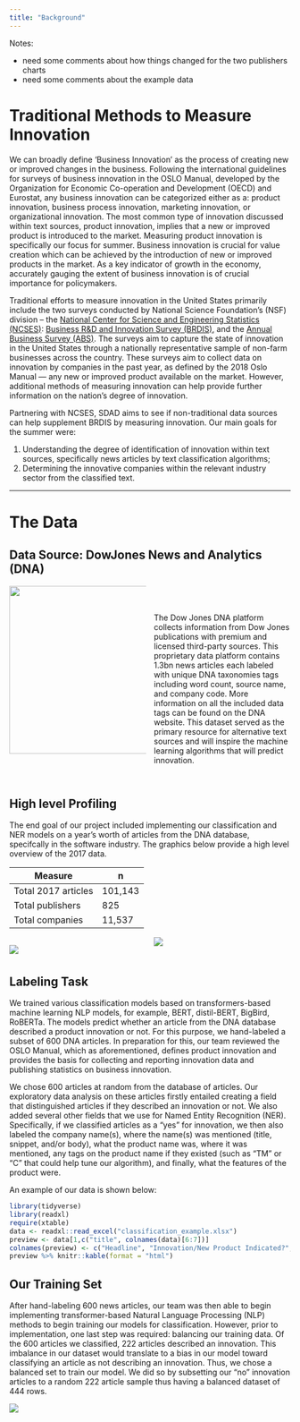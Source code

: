 ```yaml
---
title: "Background"
---
```


<style>
  .col2 {
    columns: 2 200px;         /* number of columns and width in pixels*/
    -webkit-columns: 2 200px; /* chrome, safari */
    -moz-columns: 2 200px;    /* firefox */
  }
</style>

Notes: 

* need some comments about how things changed for the two publishers charts
* need some comments about the example data 

# **Traditional Methods to Measure Innovation**  

We can broadly define 'Business Innovation' as the process of creating new or improved changes in the business. Following the international guidelines for surveys of business innovation in the OSLO Manual, developed by the Organization for Economic Co-operation and Development (OECD) and Eurostat, any business innovation can be categorized either as a: product innovation, business process innovation, marketing innovation, or organizational innovation. The most common type of innovation discussed within text sources, product innovation, implies that a new or improved product is introduced to the market. Measuring product innovation is specifically our focus for summer. Business innovation is crucial for value creation which can be achieved by the introduction of new or improved products in the market. As a key indicator of growth in the economy, accurately gauging the extent of business innovation is of crucial importance for policymakers.  

Traditional efforts to measure innovation in the United States primarily include the two surveys conducted by National Science Foundation’s (NSF) division – the [National Center for Science and Engineering Statistics (NCSES)](https://www.nsf.gov/statistics/about-ncses.cfm): [Business R&D and Innovation Survey (BRDIS)](https://www.nsf.gov/statistics/srvyberd/), and the [Annual Business Survey (ABS)](https://www.nsf.gov/statistics/srvyabs/). The surveys aim to capture the state of innovation in the United States through a nationally representative sample of non-farm businesses across the country. These surveys aim to collect data on innovation by companies in the past year, as defined by the 2018 Oslo Manual — any new or improved product available on the market. However, additional methods of measuring innovation can help provide further information on the nation’s degree of innovation.  

Partnering with NCSES, SDAD aims to see if non-traditional data sources can help supplement BRDIS by measuring innovation. Our main goals for the summer were:  

1. Understanding the degree of identification of innovation within text sources, specifically news articles by text classification algorithms;  
2. Determining the innovative companies within the relevant industry sector from the classified text.  

----

# **The Data**   
## Data Source: DowJones News and Analytics (DNA)  

<div class="col2">
<center><img src="images/dnalogo.png" width="300px"></center>  

<br>
<br>
<br>
<br>

The Dow Jones DNA platform collects information from Dow Jones publications with premium and licensed third-party sources. This proprietary data platform contains 1.3bn news articles each labeled with unique DNA taxonomies tags including word count, source name, and company code. More information on all the included data tags can be found on the DNA website. This dataset served as the primary resource for alternative text sources and will inspire the machine learning algorithms that will predict innovation. 

</div>

## High level Profiling  

The end goal of our project included implementing our classification and NER models on a year's worth of articles from the DNA database, specifcally in the software industry. The graphics below provide a high level overview of the 2017 data.  

| Measure             | n       |
|---------------------|---------|
| Total 2017 articles | 101,143 |
| Total publishers    | 825     |
| Total companies     | 11,537  |

<div class="col2"> 
![](images/2017_top_10_publishers.png)

![](images/2017_top_10_company_mentions.png)

</div>

## Labeling Task

We trained various classification models based on transformers-based machine learning NLP models, for example, BERT, distil-BERT, BigBird, RoBERTa. The models predict whether an article from the DNA database described a product innovation or not. For this purpose, we hand-labeled a subset of 600 DNA articles. In preparation for this, our team reviewed the OSLO Manual, which as aforementioned, defines product innovation and provides the basis for collecting and reporting innovation data and publishing statistics on business innovation.  

We chose 600 articles at random from the database of articles. Our exploratory data analysis on these articles firstly entailed creating a field that distinguished articles if they described an innovation or not. We also added several other fields that we use for Named Entity Recognition (NER). Specifically, if we classified articles as a "yes" for innovation, we then also labeled the company name(s), where the name(s) was mentioned (title, snippet, and/or body), what the product name was, where it was mentioned, any tags on the product name if they existed (such as "TM" or "C" that could help tune our algorithm), and finally, what the features of the product were.  

An example of our data is shown below:  

```r
library(tidyverse)
library(readxl)
require(xtable)
data <- readxl::read_excel("classification_example.xlsx")
preview <- data[1,c("title", colnames(data)[6:7])] 
colnames(preview) <- c("Headline", "Innovation/New Product Indicated?", "Company Name")
preview %>% knitr::kable(format = "html")
```


  
## Our Training Set  

After hand-labeling 600 news articles, our team was then able to begin implementing transformer-based Natural Language Processing (NLP) methods to begin training our models for classification. However, prior to implementation, one last step was required: balancing our training data. Of the 600 articles we classified, 222 articles described an innovation. This imbalance in our dataset would translate to a bias in our model toward classifying an article as not describing an innovation. Thus, we chose a balanced set to train our model. We did so by subsetting our "no" innovation articles to a random 222 article sample thus having a balanced dataset of 444 rows.  

![](images/balancing_graphic.png)